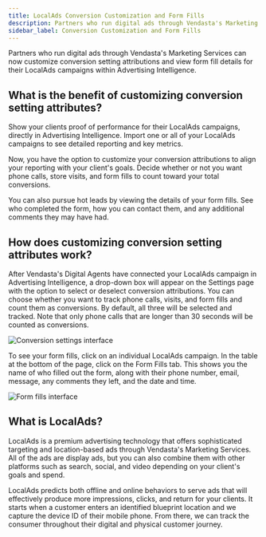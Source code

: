 ```yaml
---
title: LocalAds Conversion Customization and Form Fills
description: Partners who run digital ads through Vendasta's Marketing Services can now customize conversion setting attributions and view form fill details for their LocalAds campaigns within Advertising Intelligence.
sidebar_label: Conversion Customization and Form Fills
---
```


Partners who run digital ads through Vendasta's Marketing Services can now customize conversion setting attributions and view form fill details for their LocalAds campaigns within Advertising Intelligence.

## What is the benefit of customizing conversion setting attributes?

Show your clients proof of performance for their LocalAds campaigns, directly in Advertising Intelligence. Import one or all of your LocalAds campaigns to see detailed reporting and key metrics.

Now, you have the option to customize your conversion attributions to align your reporting with your client's goals. Decide whether or not you want phone calls, store visits, and form fills to count toward your total conversions.

You can also pursue hot leads by viewing the details of your form fills. See who completed the form, how you can contact them, and any additional comments they may have had.

## How does customizing conversion setting attributes work?

After Vendasta's Digital Agents have connected your LocalAds campaign in Advertising Intelligence, a drop-down box will appear on the Settings page with the option to select or deselect conversion attributions. You can choose whether you want to track phone calls, visits, and form fills and count them as conversions. By default, all three will be selected and tracked. Note that only phone calls that are longer than 30 seconds will be counted as conversions.

![Conversion settings interface](./img/conversion-settings.png)

To see your form fills, click on an individual LocalAds campaign. In the table at the bottom of the page, click on the Form Fills tab. This shows you the name of who filled out the form, along with their phone number, email, message, any comments they left, and the date and time.

![Form fills interface](./img/form-fills.png)

## What is LocalAds?

LocalAds is a premium advertising technology that offers sophisticated targeting and location-based ads through Vendasta's Marketing Services. All of the ads are display ads, but you can also combine them with other platforms such as search, social, and video depending on your client's goals and spend.

LocalAds predicts both offline and online behaviors to serve ads that will effectively produce more impressions, clicks, and return for your clients. It starts when a customer enters an identified blueprint location and we capture the device ID of their mobile phone. From there, we can track the consumer throughout their digital and physical customer journey.